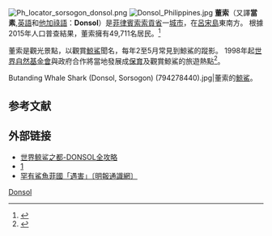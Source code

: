 [[File:Ph_locator_sorsogon_donsol.png|right]]
[[File:Donsol_Philippines.jpg|right]]
'''董索'''（又譯'''當素''',[[英語|英語]]和[[他加祿語|他加祿語]]：'''Donsol'''）是[[菲律賓|菲律賓]][[索索貢省|索索貢省]]一[[城市|城市]]，在[[呂宋島|呂宋島]]東南方。 根據2015年人口普查結果，董索擁有49,711名居民。<ref>{{cite web |title=Region V (Bicol Region) Census of Population (2015): Total Population by Province, City, Municipality and Barangay (Report) |url=https://www.psa.gov.ph/sites/default/files/attachments/hsd/pressrelease/R05.xlsx |work=[[Philippine_Statistics_Authority|PSA]] |publisher=National Statistical Coordination Board |accessdate=20 June 2016 |location=Makati City, Philippines |archive-date=2019-05-09 |archive-url=https://web.archive.org/web/20190509072226/https://psa.gov.ph/sites/default/files/attachments/hsd/pressrelease/R05.xlsx |dead-url=no }}</ref>

董索是觀光景點，以觀賞[[鯨鯊|鯨鯊]]聞名，每年2至5月常見到鯨鯊的蹤影。 1998年起[[世界自然基金會|世界自然基金會]]與政府合作將當地發展成[[保育|保育]]及觀賞鯨鯊的旅遊熱點<ref>{{Cite web |url=http://www.lemon-shark.com.tw/diving.asp?country_seq=21 |title=存档副本 |access-date=2010-10-27 |archive-date=2017-10-11 |archive-url=https://web.archive.org/web/20171011232553/http://www.lemon-shark.com.tw/diving.asp?country_seq=21 |dead-url=no }}</ref>。

<gallery mode="packed">
Butanding Whale Shark (Donsol, Sorsogon) (794278440).jpg|董索的[[鯨鯊|鯨鯊]]。
</gallery>

==参考文献==
<div class="references-small">
<references></references>
</div>

==外部链接==
{{Commons category|Donsol, Sorsogon}}
{{wikivoyage|Donsol}}
* [http://www.go2eu.com/bbs/viewthread.php?tid=182465 世界鲸鲨之都-DONSOL全攻略] {{Wayback|url=http://www.go2eu.com/bbs/viewthread.php?tid=182465 |date=20090603061834 }}
* [http://travel.mingpao.com/cfm/blo5.cfm?File=20100712/blo11/0001.txt&PhotoNo=3] {{Wayback|url=http://travel.mingpao.com/cfm/blo5.cfm?File=20100712%2Fblo11%2F0001.txt&PhotoNo=3 |date=20171011232820 }}
* [http://life.mingpao.com/cfm/dailynews3b.cfm?File=20090408/nalgz/gzb7.txt 罕有鯊魚菲國「遇害」〔明報通識網〕] {{Wayback|url=http://life.mingpao.com/cfm/dailynews3b.cfm?File=20090408%2Fnalgz%2Fgzb7.txt |date=20171011182204 }}

[[Category:菲律賓城市|Donsol]]